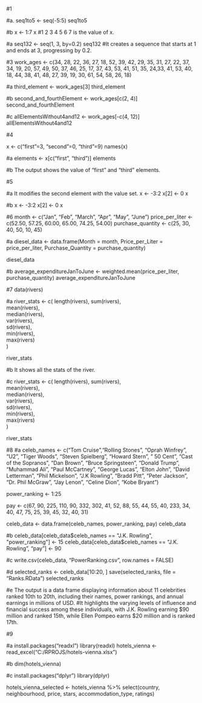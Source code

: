 #1

#a.
seq1to5 <- seq(-5:5)
seq1to5

#b
x <- 1:7
x
#1 2 3 4 5 6 7 is the value of x.

#a
seq132 <- seq(1, 3, by=0.2)
seq132
#It creates a sequence that starts at 1 and ends at 3, progressing by 0.2.

#3
work_ages <- c(34, 28, 22, 36, 27, 18, 52, 39, 42, 29, 35, 31, 27, 22, 37, 34, 19, 20, 57, 49, 
               50, 37, 46, 25, 17, 37, 43, 53, 41, 51, 35, 24,33, 41, 53, 40, 18, 44, 38, 41, 48, 
               27, 39, 19, 30, 61, 54, 58, 26, 18)

#a
third_element <- work_ages[3]
third_element

#b
second_and_fourthElement <- work_ages[c(2, 4)]
second_and_fourthElement

#c
allElementsWithout4and12 <- work_ages[-c(4, 12)]
allElementsWithout4and12

#4

x <- c("first"=3, "second"=0, "third"=9)
names(x)

#a
elements <- x[c("first", "third")]
elements

#b The output shows the value of "first" and "third" elements. 

#5

#a It modifies the second element with the value set.
x <- -3:2
x[2] <- 0
x

#b
x <- -3:2
x[2] <- 0
x

#6
month <- c("Jan", "Feb", "March", "Apr", "May", "June")
price_per_liter <- c(52.50, 57.25, 60.00, 65.00, 74.25, 54.00)
purchase_quantity <- c(25, 30, 40, 50, 10, 45)

#a
diesel_data <- data.frame(Month = month, 
                          Price_per_Liter = price_per_liter, 
                          Purchase_Quantity = purchase_quantity)


diesel_data

#b
average_expenditureJanToJune <- weighted.mean(price_per_liter, purchase_quantity)
average_expenditureJanToJune

#7
data(rivers)

#a
river_stats <- c(
  length(rivers), 
  sum(rivers),     
  mean(rivers),   
  median(rivers),  
  var(rivers),    
  sd(rivers),       
  min(rivers),      
  max(rivers)      
)

river_stats

#b It shows all the stats of the river.

#c
river_stats <- c(
  length(rivers), 
  sum(rivers),     
  mean(rivers),   
  median(rivers),  
  var(rivers),    
  sd(rivers),       
  min(rivers),      
  max(rivers)      
)

river_stats

#8 
#a
celeb_names <- c("Tom Cruise","Rolling Stones", "Oprah Winfrey", "U2", 
                 "Tiger Woods", "Steven Spielberg", "Howard Stern", " 50 Cent", 
                 "Cast of the Sopranos", "Dan Brown", "Bruce Springsteen", "Donald Trump", "Muhammad Ali",
                 "Paul McCartney", "George Lucas", "Elton John", "David Letterman", "Phil Mickelson", 
                 "J.K Rowling", "Bradd Pitt", "Peter Jackson", "Dr. Phil McGraw", "Jay Lenon",
                 "Celine Dion", "Kobe Bryant")

power_ranking <- 1:25

pay <- c(67, 90, 225, 110, 90, 332, 302, 41, 52, 88, 55, 44, 55, 40, 233, 34, 40, 47, 75, 25, 39, 45, 32, 40, 31)

celeb_data <- data.frame(celeb_names, power_ranking, pay)
celeb_data


#b
celeb_data[celeb_data$celeb_names == "J.K. Rowling", "power_ranking"] <- 15
celeb_data[celeb_data$celeb_names == "J.K. Rowling", "pay"] <- 90

#c
write.csv(celeb_data, "PowerRanking.csv", row.names = FALSE)

#d
selected_ranks <- celeb_data[10:20, ]
save(selected_ranks, file = "Ranks.RData")
selected_ranks

#e The output is a data frame displaying information about 11 celebrities ranked 10th to 20th, including their names, power rankings, and annual earnings in millions of USD.
#It highlights the varying levels of influence and financial success among these individuals, with J.K. Rowling earning $90 million and ranked 15th, while Ellen Pompeo earns $20 million and is ranked 17th.

#9

#a
install.packages("readxl")
library(readxl)
hotels_vienna <- read_excel("C:/RPROJS/hotels-vienna.xlsx")

#b
dim(hotels_vienna)

#c
install.packages("dplyr")
library(dplyr)


hotels_vienna_selected <- hotels_vienna %>% 
  select(country, neighbourhood, price, stars, accommodation_type, ratings)
  